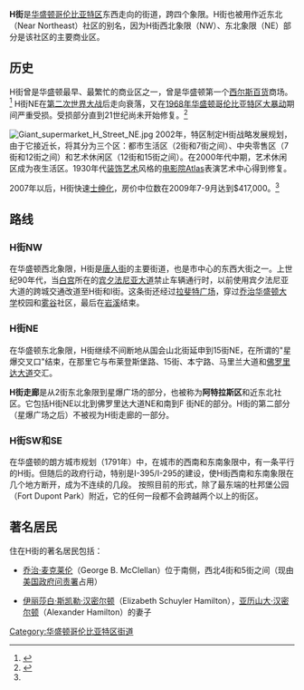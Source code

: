 {{Infobox street
| name        =H街
| native_name = H Street
| image       = 800 block of H Street, N.E..JPG
| location    = [[华盛顿哥伦比亚特区|华盛顿哥伦比亚特区]]
| coordinates = {{coord|38|54|0.7|N|77|0|32.4|W|display=inline}}
}}
'''H街'''是[[华盛顿哥伦比亚特区|华盛顿哥伦比亚特区]]东西走向的街道，跨四个象限。H街也被用作近东北（Near Northeast）社区的别名，因为H街西北象限（NW）、东北象限（NE）部分是该社区的主要商业区。

==历史==
H街曾是华盛顿最早、最繁忙的商业区之一，曾是华盛顿第一个[[西爾斯百貨|西尔斯百货]]商场。<ref name="H Street History">{{cite news|url=http://www.washingtonpost.com/local/h-street-northeast-a-work-in-progress/2011/07/22/gIQAb1PnVI_story.html|last=Flock|first=Elizabeth|title=H Street Corridor: A Work in Progress|newspaper=The Washington Post|date=July 23, 2011|accessdate=August 19, 2011|archive-date=2015-10-04|archive-url=https://web.archive.org/web/20151004084909/https://www.washingtonpost.com/local/h-street-northeast-a-work-in-progress/2011/07/22/gIQAb1PnVI_story.html|dead-url=no}}</ref> H街NE在[[第二次世界大战|第二次世界大战]]后走向衰落，又在[[1968年華盛頓哥倫比亞特區大暴動|1968年华盛顿哥伦比亚特区大暴动]]期间严重受损。受损部分直到21世纪尚未开始修复。<ref name="wp091024">{{cite news|url=http://www.washingtonpost.com/wp-dyn/content/article/2009/10/22/AR2009102204907.html|first=Mark|last=Wellborn|title=A Place to Party – and to Settle Down|newspaper=The Washington Post|date=2009年10月24日|accessdate=2014年9月30日|page=1F|archive-date=2014年10月6日|archive-url=https://web.archive.org/web/20141006171324/http://www.washingtonpost.com/wp-dyn/content/article/2009/10/22/AR2009102204907.html|dead-url=no}}</ref>

[[File:Giant_supermarket_H_Street_NE.jpg|thumb]]
2002年，特区制定H街战略发展规划，由于它接近{{convert|1.5|mi|km}}长，将其分为三个区：都市生活区（2街和7街之间）、中央零售区（7街和12街之间）和艺术休闲区（12街和15街之间）。在2000年代中期，艺术休闲区成为夜生活区。1930年代[[装饰风艺术|装饰艺术]]风格的[[电影院|电影院]]Atlas表演艺术中心得到修复。

2007年以后，H街快速[[士紳化|士绅化]]，房价中位数在2009年7-9月达到$417,000。<ref name="wp091024"/>

== 路线 ==

=== H街NW ===
在华盛顿西北象限，H街是[[華府華埠|唐人街]]的主要街道，也是市中心的东西大街之一。上世纪90年代，当[[白宮|白宫]]所在的[[宾夕法尼亚大道|宾夕法尼亚大道]]禁止车辆通行时，以前使用宾夕法尼亚大道的跨城交通改道至H街和I街。这条街还经过[[拉法耶特广场_(华盛顿哥伦比亚特区)|拉斐特广场]]，穿过[[喬治·華盛頓大學|乔治华盛顿大学]]校园和[[雾谷|雾谷]]社区，最后在[[岩溪|岩溪]]结束。

=== H街NE ===
在华盛顿东北象限，H街继续不间断地从国会山北街延申到15街NE，在所谓的"星爆交叉口"结束，在那里它与布莱登斯堡路、15街、本宁路、马里兰大道和[[佛罗里达大道|佛罗里达大道]]交汇。

'''H街走廊'''是从2街东北象限到星爆广场的部分，也被称为'''阿特拉斯区'''和近东北社区。它包括H街NE以北到佛罗里达大道NE和南到F 街NE的部分。H街的第二部分（星爆广场之后）不被视为H街走廊的一部分。

=== H街SW和SE ===
在华盛顿的朗方城市规划（1791年）中，在城市的西南和东南象限中，有一条平行的H街。但随后的政府行动，特别是I-395/I-295的建设，使H街西南和东南象限在几个地方断开，成为不连续的几段。 按照目前的形式，除了最东端的杜邦堡公园（Fort Dupont Park）附近，它的任何一段都不会跨越两个以上的街区。

== 著名居民 ==
住在H街的著名居民包括：

* [[乔治·B·麦克莱伦|乔治·麦克莱伦]]（George B. McClellan）位于南侧，西北4街和5街之间（现由[[美國政府問責署|美国政府问责署]]占用）

* [[伊丽莎白·斯凯勒·汉密尔顿|伊丽莎白·斯凯勒·汉密尔顿]]（Elizabeth Schuyler Hamilton），[[亚历山大·汉密尔顿|亚历山大·汉密尔顿]]（Alexander Hamilton）的妻子
{{notelist}}
{{reflist|2}}
{{华盛顿哥伦比亚特区街道}}
[[Category:华盛顿哥伦比亚特区街道|Category:华盛顿哥伦比亚特区街道]]